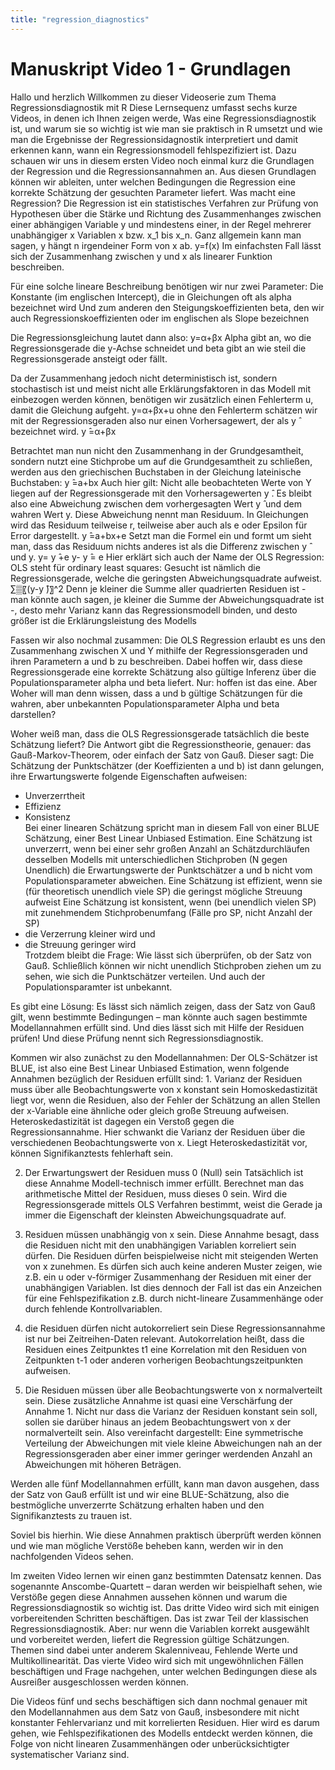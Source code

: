 ```yaml
---
title: "regression_diagnostics"
---
```


# Manuskript Video 1 - Grundlagen

Hallo und herzlich Willkommen zu dieser Videoserie zum Thema Regressionsdiagnostik mit R
Diese Lernsequenz umfasst sechs kurze Videos, in denen ich Ihnen zeigen werde,
	Was eine Regressionsdiagnostik ist, und warum sie so wichtig ist
	wie man sie praktisch in R umsetzt 
	und wie man die Ergebnisse der Regressionsidagnostik interpretiert und damit erkennen kann, wann ein Regressionsmodell fehlspezifiziert ist. 
Dazu schauen wir uns in diesem ersten Video noch einmal kurz die Grundlagen der Regression und die Regressionsannahmen an. Aus diesen Grundlagen können wir ableiten, unter welchen Bedingungen die Regression eine korrekte Schätzung der gesuchten Parameter liefert. 
Was macht eine Regression?
Die Regression ist ein statistisches Verfahren zur Prüfung von Hypothesen über die Stärke und Richtung des Zusammenhanges zwischen einer abhängigen Variable y und mindestens einer, in der Regel mehrerer unabhängiger x Variablen x bzw. x_1 bis x_n.
Ganz allgemein kann man sagen, y hängt n irgendeiner Form von x ab. 
y=f(x)
Im einfachsten Fall lässt sich der Zusammenhang zwischen y und x als linearer Funktion beschreiben.

 Für eine solche lineare Beschreibung benötigen wir nur zwei Parameter:
	Die Konstante (im englischen Intercept), die in Gleichungen oft als alpha bezeichnet wird 
	Und zum anderen den Steigungskoeffizienten beta, den wir auch Regressionskoeffizienten oder im englischen als Slope bezeichnen

Die Regressionsgleichung lautet dann also:
y=α+βx
	Alpha gibt an, wo die Regressionsgerade die y-Achse schneidet 
	und beta gibt an wie steil die Regressionsgerade ansteigt oder fällt.

Da der Zusammenhang jedoch nicht deterministisch ist, sondern stochastisch ist und meist nicht alle Erklärungsfaktoren in das Modell mit einbezogen werden können, benötigen wir zusätzlich einen Fehlerterm u, damit die Gleichung aufgeht. 
y=α+βx+u
ohne den Fehlerterm schätzen wir mit der Regressionsgeraden also nur einen Vorhersagewert, der als y ̂ bezeichnet wird.
y ̂=α+βx

Betrachtet man nun nicht den Zusammenhang in der Grundgesamtheit, sondern nutzt eine Stichprobe um auf die Grundgesamtheit zu schließen, werden aus den griechischen Buchstaben in der Gleichung lateinische Buchstaben:
y ̂=a+bx
Auch hier gilt: Nicht alle beobachteten Werte von Y liegen auf der Regressionsgerade mit den Vorhersagewerten y ̂. 
Es bleibt also eine Abweichung zwischen dem vorhergesagten Wert y ̂ und dem wahren Wert y. Diese Abweichung nennt man Residuum. In Gleichungen wird das Residuum teilweise r, teilweise aber auch als e oder Epsilon für Error dargestellt.
y ̂=a+bx+e
Setzt man die Formel ein und formt um sieht man, dass das Residuum nichts anderes ist als die Differenz zwischen y ̂ und y.
y= y ̂+e 
y- y ̂= e 
Hier erklärt sich auch der Name der OLS Regression: OLS steht für ordinary least squares: Gesucht ist nämlich die Regressionsgerade, welche die geringsten Abweichungsquadrate aufweist. 
∑▒〖(y-y ̂)〗^2 
Denn je kleiner die Summe aller quadrierten Residuen ist - man könnte auch sagen, je kleiner die Summe der Abweichungsquadrate ist -, desto mehr Varianz kann das Regressionsmodell binden, und desto größer ist die Erklärungsleistung des Modells

Fassen wir also nochmal zusammen:
Die OLS Regression erlaubt es uns den Zusammenhang zwischen X und Y mithilfe der Regressionsgeraden und ihren Parametern a und b zu beschreiben. 
Dabei hoffen wir, dass diese Regressionsgerade eine korrekte Schätzung also gültige Inferenz über die Populationsparameter alpha und beta liefert.
Nur: hoffen ist das eine. Aber Woher will man denn wissen, dass a und b gültige Schätzungen für die wahren, aber unbekannten Populationsparameter Alpha und beta darstellen?

Woher weiß man, dass die OLS Regressionsgerade tatsächlich die beste Schätzung liefert? 
Die Antwort gibt die Regressionstheorie, genauer: das Gauß-Markov-Theorem, oder einfach der Satz von Gauß.
Dieser sagt:
Die Schätzung der Punktschätzer (der Koeffizienten a und b) ist dann gelungen, ihre Erwartungswerte folgende Eigenschaften aufweisen:

- Unverzerrtheit  
- Effizienz  
- Konsistenz  
Bei einer linearen Schätzung spricht man in diesem Fall von einer BLUE Schätzung, einer Best Linear Unbiased Estimation.
Eine Schätzung ist unverzerrt, wenn bei einer sehr großen Anzahl an Schätzdurchläufen desselben Modells mit unterschiedlichen Stichproben (N gegen Unendlich) die Erwartungswerte der Punktschätzer a und b nicht vom Populationsparameter abweichen.
Eine Schätzung ist effizient, wenn sie (für theoretisch unendlich viele SP) die geringst mögliche Streuung aufweist
Eine Schätzung ist konsistent, wenn (bei unendlich vielen SP) mit zunehmendem Stichprobenumfang (Fälle pro SP, nicht Anzahl der SP)
- die Verzerrung kleiner wird und  
- die Streuung geringer wird  
Trotzdem bleibt die Frage: Wie lässt sich überprüfen, ob der Satz von Gauß. Schließlich können wir nicht unendlich Stichproben ziehen um zu sehen, wie sich die Punktschätzer verteilen. Und auch der Populationsparamter ist unbekannt. 

Es gibt eine Lösung: 
Es lässt sich nämlich zeigen, dass der Satz von Gauß gilt, wenn bestimmte Bedingungen -- man könnte auch sagen bestimmte Modellannahmen erfüllt sind.
Und dies lässt sich mit Hilfe der Residuen prüfen! Und diese Prüfung nennt sich Regressionsdiagnostik.

Kommen wir also zunächst zu den Modellannahmen:
Der OLS-Schätzer ist BLUE, ist also eine Best Linear Unbiased Estimation, wenn folgende Annahmen bezüglich der Residuen erfüllt sind:
1. Varianz der Residuen muss über alle Beobachtungswerte von x konstant sein 
Homoskedastizität liegt vor, wenn die Residuen, also der Fehler der Schätzung an allen Stellen der x-Variable eine ähnliche oder gleich große Streuung aufweisen.
Heteroskedastizität ist dagegen ein Verstoß gegen die Regressionsannahme. Hier schwankt die Varianz der Residuen über die verschiedenen Beobachtungswerte von x. Liegt Heteroskedastizität vor, können Signifikanztests fehlerhaft sein.

2. Der Erwartungswert der Residuen muss 0 (Null) sein
Tatsächlich ist diese Annahme Modell-technisch immer erfüllt. Berechnet man das arithmetische Mittel der Residuen, muss dieses 0 sein. Wird die Regressionsgerade mittels OLS Verfahren bestimmt, weist die Gerade ja immer die Eigenschaft der kleinsten Abweichungsquadrate auf. 


3. Residuen müssen unabhängig von x sein. 
Diese Annahme besagt, dass die Residuen nicht mit den unabhängigen Variablen korreliert sein dürfen. Die Residuen dürfen beispielweise nicht mit steigenden Werten von x zunehmen. Es dürfen sich auch keine anderen Muster zeigen, wie z.B. ein u oder v-förmiger Zusammenhang der Residuen mit einer der unabhängigen Variablen. Ist dies dennoch der Fall ist das ein Anzeichen für eine Fehlspezifikation z.B. durch nicht-lineare Zusammenhänge oder durch fehlende Kontrollvariablen. 

4. die Residuen dürfen nicht autokorreliert sein
Diese Regressionsannahme ist nur bei Zeitreihen-Daten relevant. Autokorrelation heißt, dass die Residuen eines Zeitpunktes t1 eine Korrelation mit den Residuen von Zeitpunkten t-1 oder anderen vorherigen Beobachtungszeitpunkten aufweisen.

5. Die Residuen müssen über alle Beobachtungswerte von x normalverteilt sein.
Diese zusätzliche Annahme ist quasi eine Verschärfung der Annahme 1. Nicht nur dass die Varianz der Residuen konstant sein soll, sollen sie darüber hinaus an jedem Beobachtungswert von x der normalverteilt sein. Also vereinfacht dargestellt: Eine symmetrische Verteilung der Abweichungen mit viele kleine Abweichungen nah an der Regressionsgeraden aber einer immer geringer werdenden Anzahl an Abweichungen mit höheren Beträgen. 

Werden alle fünf Modellannahmen erfüllt, kann man davon ausgehen, dass der Satz von Gauß erfüllt ist und wir eine BLUE-Schätzung, also die bestmögliche unverzerrte Schätzung erhalten haben und den Signifikanztests zu trauen ist. 


Soviel bis hierhin. Wie diese Annahmen praktisch überprüft werden können und wie man mögliche Verstöße beheben kann, werden wir in den nachfolgenden Videos sehen.

Im zweiten Video lernen wir einen ganz bestimmten Datensatz kennen. Das sogenannte Anscombe-Quartett – daran werden wir beispielhaft sehen, wie Verstöße gegen diese Annahmen aussehen können und warum die Regressionsdiagnostik so wichtig ist.
Das dritte Video wird sich mit einigen vorbereitenden Schritten beschäftigen. Das ist zwar Teil der klassischen Regressionsdiagnostik. Aber: nur wenn die Variablen korrekt ausgewählt und vorbereitet werden, liefert die Regression gültige Schätzungen. Themen sind dabei unter anderem Skalenniveau, Fehlende Werte und Multikollinearität.
Das vierte Video wird sich mit ungewöhnlichen Fällen beschäftigen und Frage nachgehen, unter welchen Bedingungen diese als Ausreißer ausgeschlossen werden können.  

Die Videos fünf und sechs beschäftigen sich dann nochmal genauer mit den Modellannahmen aus dem Satz von Gauß, insbesondere mit nicht konstanter Fehlervarianz und mit korrelierten Residuen. 
Hier wird es darum gehen, wie Fehlspezifikationen des Modells entdeckt werden können, die Folge von nicht linearen Zusammenhängen oder unberücksichtigter systematischer Varianz sind.

